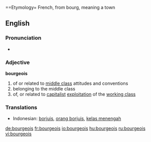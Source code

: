 ==Etymology=
French, from bourg, meaning a town

==English==
=== Pronunciation ===
*{{audio|en-uk-bourgeois.ogg|Audio (UK)}}

===Adjective===
'''bourgeois'''
# of or related to [[middle class]] attitudes and conventions
# belonging to the middle class
# of, or related to [[capitalist]] [[exploitation]] of the [[working class]]

===Translations===
*Indonesian: [[borjuis]], [[orang borjuis]], [[kelas menengah]]

[[de:bourgeois]]
[[fr:bourgeois]]
[[io:bourgeois]]
[[hu:bourgeois]]
[[ru:bourgeois]]
[[vi:bourgeois]]